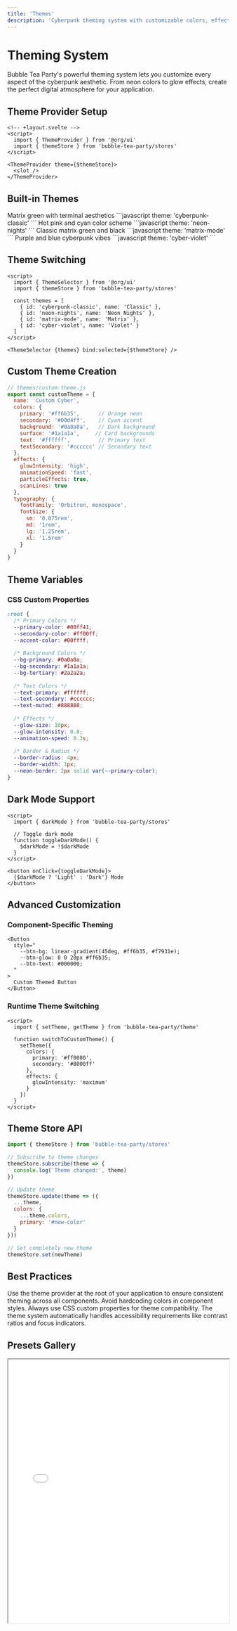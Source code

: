 ```yaml
---
title: 'Themes'
description: 'Cyberpunk theming system with customizable colors, effects, and dark mode'
---
```


# Theming System

Bubble Tea Party's powerful theming system lets you customize every aspect of the cyberpunk aesthetic. From neon colors to glow effects, create the perfect digital atmosphere for your application.

## Theme Provider Setup

```svelte
<!-- +layout.svelte -->
<script>
  import { ThemeProvider } from '@org/ui'
  import { themeStore } from 'bubble-tea-party/stores'
</script>

<ThemeProvider theme={$themeStore}>
  <slot />
</ThemeProvider>
```

## Built-in Themes

<CardGroup cols={2}>
  <Card title="Cyberpunk Classic" icon="robot">
    Matrix green with terminal aesthetics
    ```javascript
    theme: 'cyberpunk-classic'
    ```
  </Card>
  <Card title="Neon Nights" icon="sun">
    Hot pink and cyan color scheme
    ```javascript
    theme: 'neon-nights'
    ```
  </Card>
  <Card title="Matrix Mode" icon="code">
    Classic matrix green and black
    ```javascript
    theme: 'matrix-mode'
    ```
  </Card>
  <Card title="Cyber Violet" icon="zap">
    Purple and blue cyberpunk vibes
    ```javascript
    theme: 'cyber-violet'
    ```
  </Card>
</CardGroup>

## Theme Switching

```svelte
<script>
  import { ThemeSelector } from '@org/ui'
  import { themeStore } from 'bubble-tea-party/stores'
  
  const themes = [
    { id: 'cyberpunk-classic', name: 'Classic' },
    { id: 'neon-nights', name: 'Neon Nights' },
    { id: 'matrix-mode', name: 'Matrix' },
    { id: 'cyber-violet', name: 'Violet' }
  ]
</script>

<ThemeSelector {themes} bind:selected={$themeStore} />
```

## Custom Theme Creation

```javascript
// themes/custom-theme.js
export const customTheme = {
  name: 'Custom Cyber',
  colors: {
    primary: '#ff6b35',      // Orange neon
    secondary: '#00d4ff',    // Cyan accent
    background: '#0a0a0a',   // Dark background
    surface: '#1a1a1a',     // Card backgrounds
    text: '#ffffff',         // Primary text
    textSecondary: '#cccccc' // Secondary text
  },
  effects: {
    glowIntensity: 'high',
    animationSpeed: 'fast',
    particleEffects: true,
    scanLines: true
  },
  typography: {
    fontFamily: 'Orbitron, monospace',
    fontSize: {
      sm: '0.875rem',
      md: '1rem', 
      lg: '1.25rem',
      xl: '1.5rem'
    }
  }
}
```

## Theme Variables

### CSS Custom Properties

```css
:root {
  /* Primary Colors */
  --primary-color: #00ff41;
  --secondary-color: #ff00ff;
  --accent-color: #00ffff;
  
  /* Background Colors */
  --bg-primary: #0a0a0a;
  --bg-secondary: #1a1a1a;
  --bg-tertiary: #2a2a2a;
  
  /* Text Colors */
  --text-primary: #ffffff;
  --text-secondary: #cccccc;
  --text-muted: #888888;
  
  /* Effects */
  --glow-size: 10px;
  --glow-intensity: 0.8;
  --animation-speed: 0.3s;
  
  /* Border & Radius */
  --border-radius: 4px;
  --border-width: 1px;
  --neon-border: 2px solid var(--primary-color);
}
```

## Dark Mode Support

```svelte
<script>
  import { darkMode } from 'bubble-tea-party/stores'
  
  // Toggle dark mode
  function toggleDarkMode() {
    $darkMode = !$darkMode
  }
</script>

<button onClick={toggleDarkMode}>
  {$darkMode ? 'Light' : 'Dark'} Mode
</button>
```

## Advanced Customization

### Component-Specific Theming

```svelte
<Button 
  style="
    --btn-bg: linear-gradient(45deg, #ff6b35, #f7931e);
    --btn-glow: 0 0 20px #ff6b35;
    --btn-text: #000000;
  "
>
  Custom Themed Button
</Button>
```

### Runtime Theme Switching

```svelte
<script>
  import { setTheme, getTheme } from 'bubble-tea-party/theme'
  
  function switchToCustomTheme() {
    setTheme({
      colors: {
        primary: '#ff0080',
        secondary: '#8000ff'
      },
      effects: {
        glowIntensity: 'maximum'
      }
    })
  }
</script>
```

## Theme Store API

```javascript
import { themeStore } from 'bubble-tea-party/stores'

// Subscribe to theme changes
themeStore.subscribe(theme => {
  console.log('Theme changed:', theme)
})

// Update theme
themeStore.update(theme => ({
  ...theme,
  colors: {
    ...theme.colors,
    primary: '#new-color'
  }
}))

// Set completely new theme
themeStore.set(newTheme)
```

## Best Practices

<Tip>
Use the theme provider at the root of your application to ensure consistent theming across all components.
</Tip>

<Warning>
Avoid hardcoding colors in component styles. Always use CSS custom properties for theme compatibility.
</Warning>

<Info>
The theme system automatically handles accessibility requirements like contrast ratios and focus indicators.
</Info>

## Presets Gallery

<iframe 
  src="/playground/theme-gallery" 
  width="100%" 
  height="600"
  className="border border-green-500 rounded-lg mb-6"
/>

---

<CardGroup cols={2}>
  <Card title="Theme Customization" href="/themes/customization">
    Deep dive into creating custom themes
  </Card>
  <Card title="Dark Mode Guide" href="/themes/dark-mode">
    Implementing dark mode support
  </Card>
</CardGroup>

Create the perfect cyberpunk atmosphere for your application! 🎨⚡
